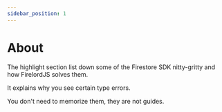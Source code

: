 ```yaml
---
sidebar_position: 1
---
```


# About

The highlight section list down some of the Firestore SDK nitty-gritty and how FirelordJS solves them.

It explains why you see certain type errors.

You don't need to memorize them, they are not guides.
